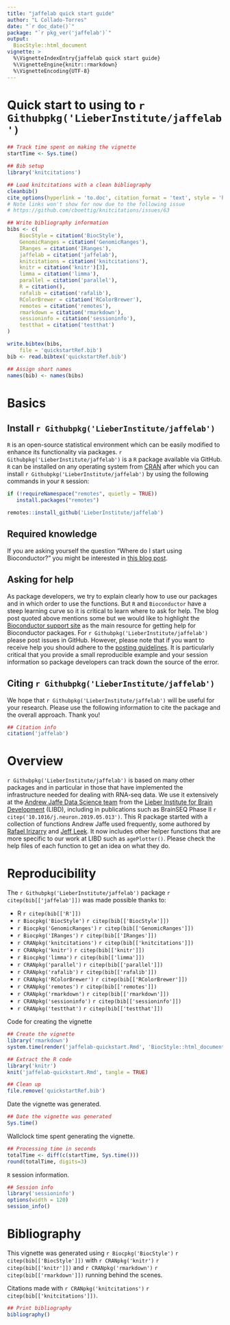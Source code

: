 ```yaml
---
title: "jaffelab quick start guide"
author: "L Collado-Torres"
date: "`r doc_date()`"
package: "`r pkg_ver('jaffelab')`"
output: 
  BiocStyle::html_document
vignette: >
  %\VignetteIndexEntry{jaffelab quick start guide}
  %\VignetteEngine{knitr::rmarkdown}
  %\VignetteEncoding{UTF-8}  
---
```


Quick start to using to `r Githubpkg('LieberInstitute/jaffelab')`
================================================================

```r
## Track time spent on making the vignette
startTime <- Sys.time()

## Bib setup
library('knitcitations')

## Load knitcitations with a clean bibliography
cleanbib()
cite_options(hyperlink = 'to.doc', citation_format = 'text', style = 'html')
# Note links won't show for now due to the following issue
# https://github.com/cboettig/knitcitations/issues/63

## Write bibliography information
bibs <- c(
    BiocStyle = citation('BiocStyle'),
    GenomicRanges = citation('GenomicRanges'),
    IRanges = citation('IRanges'),
    jaffelab = citation('jaffelab'),
    knitcitations = citation('knitcitations'),
    knitr = citation('knitr')[3],
    limma = citation('limma'),
    parallel = citation('parallel'),
    R = citation(),
    rafalib = citation('rafalib'),
    RColorBrewer = citation('RColorBrewer'),
    remotes = citation('remotes'),
    rmarkdown = citation('rmarkdown'),
    sessioninfo = citation('sessioninfo'),
    testthat = citation('testthat')
)

write.bibtex(bibs,
    file = 'quickstartRef.bib')
bib <- read.bibtex('quickstartRef.bib')

## Assign short names
names(bib) <- names(bibs)
```



# Basics

## Install `r Githubpkg('LieberInstitute/jaffelab')`

`R` is an open-source statistical environment which can be easily modified to enhance its functionality via packages. `r Githubpkg('LieberInstitute/jaffelab')` is a `R` package available via GitHub. `R` can be installed on any operating system from [CRAN](https://cran.r-project.org/) after which you can install `r Githubpkg('LieberInstitute/jaffelab')` by using the following commands in your `R` session:

```r
if (!requireNamespace("remotes", quietly = TRUE))
   install.packages("remotes")

remotes::install_github('LieberInstitute/jaffelab')
```

## Required knowledge

If you are asking yourself the question "Where do I start using Bioconductor?" you might be interested in [this blog post](http://lcolladotor.github.io/2014/10/16/startbioc/#.VkOKbq6rRuU).

## Asking for help

As package developers, we try to explain clearly how to use our packages and in which order to use the functions. But `R` and `Bioconductor` have a steep learning curve so it is critical to learn where to ask for help. The blog post quoted above mentions some but we would like to highlight the [Bioconductor support site](https://support.bioconductor.org/) as the main resource for getting help for Bioconductor packages. For `r Githubpkg('LieberInstitute/jaffelab')` please post issues in GitHub. However, please note that if you want to receive help you should adhere to the [posting guidelines](http://www.bioconductor.org/help/support/posting-guide/). It is particularly critical that you provide a small reproducible example and your session information so package developers can track down the source of the error.

## Citing `r Githubpkg('LieberInstitute/jaffelab')`

We hope that `r Githubpkg('LieberInstitute/jaffelab')` will be useful for your research. Please use the following information to cite the package and the overall approach. Thank you!

```r
## Citation info
citation('jaffelab')
```

# Overview

`r Githubpkg('LieberInstitute/jaffelab')` is based on many other packages and in particular in those that have implemented the infrastructure needed for dealing with RNA-seq data. We use it extensively at the [Andrew Jaffe Data Science team](http://aejaffe.com/) from the [Lieber Institute for Brain Development](https://www.libd.org/) (LIBD), including in publications such as BrainSEQ Phase II `r citep('10.1016/j.neuron.2019.05.013')`. This R package started with a collection of functions Andrew Jaffe used frequently, some authored by [Rafael Irizarry](https://rafalab.github.io/) and [Jeff Leek](http://jtleek.com/). It now includes other helper functions that are more specific to our work at LIBD such as `agePlotter()`. Please check the help files of each function to get an idea on what they do.

# Reproducibility

The `r Githubpkg('LieberInstitute/jaffelab')` package `r citep(bib[['jaffelab']])` was made possible thanks to:

* R `r citep(bib[['R']])`
* `r Biocpkg('BiocStyle')` `r citep(bib[['BiocStyle']])`
* `r Biocpkg('GenomicRanges')` `r citep(bib[['GenomicRanges']])`
* `r Biocpkg('IRanges')` `r citep(bib[['IRanges']])`
* `r CRANpkg('knitcitations')` `r citep(bib[['knitcitations']])`
* `r CRANpkg('knitr')` `r citep(bib[['knitr']])`
* `r Biocpkg('limma')` `r citep(bib[['limma']])`
* `r CRANpkg('parallel')` `r citep(bib[['parallel']])`
* `r CRANpkg('rafalib')` `r citep(bib[['rafalib']])`
* `r CRANpkg('RColorBrewer')` `r citep(bib[['RColorBrewer']])`
* `r CRANpkg('remotes')` `r citep(bib[['remotes']])`
* `r CRANpkg('rmarkdown')` `r citep(bib[['rmarkdown']])`
* `r CRANpkg('sessioninfo')` `r citep(bib[['sessioninfo']])`
* `r CRANpkg('testthat')` `r citep(bib[['testthat']])`


Code for creating the vignette

```r
## Create the vignette
library('rmarkdown')
system.time(render('jaffelab-quickstart.Rmd', 'BiocStyle::html_document'))

## Extract the R code
library('knitr')
knit('jaffelab-quickstart.Rmd', tangle = TRUE)
```

```r
## Clean up
file.remove('quickstartRef.bib')
```

Date the vignette was generated.

```r
## Date the vignette was generated
Sys.time()
```

Wallclock time spent generating the vignette.

```r
## Processing time in seconds
totalTime <- diff(c(startTime, Sys.time()))
round(totalTime, digits=3)
```

`R` session information.

```r
## Session info
library('sessioninfo')
options(width = 120)
session_info()
```

# Bibliography

This vignette was generated using `r Biocpkg('BiocStyle')` `r citep(bib[['BiocStyle']])`
with `r CRANpkg('knitr')` `r citep(bib[['knitr']])` and `r CRANpkg('rmarkdown')` `r citep(bib[['rmarkdown']])` running behind the scenes.

Citations made with `r CRANpkg('knitcitations')` `r citep(bib[['knitcitations']])`.

```r
## Print bibliography
bibliography()
```
